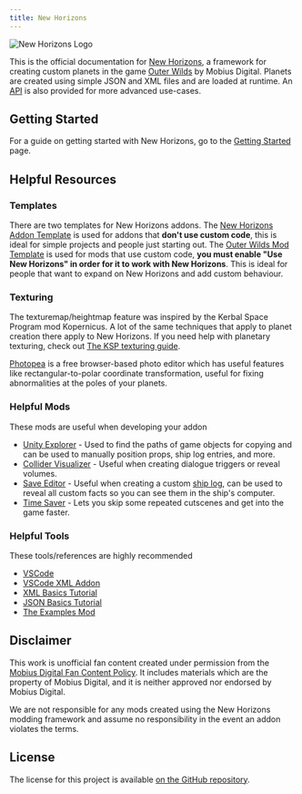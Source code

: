 ```yaml
---
title: New Horizons
---
```


![New Horizons Logo](/home_logo.webp)

This is the official documentation for [New Horizons](https://github.com/xen-42/outer-wilds-new-horizons), a framework for creating custom planets in the game [Outer Wilds](https://www.mobiusdigitalgames.com/outer-wilds.html) by Mobius Digital. Planets are created using simple JSON and XML files and are loaded at runtime. An [API](api) is also provided for more advanced use-cases.

## Getting Started

For a guide on getting started with New Horizons, go to the [Getting Started](/getting-started) page.

## Helpful Resources

### Templates

There are two templates for New Horizons addons.
The [New Horizons Addon Template](https://github.com/xen-42/ow-new-horizons-config-template) is used for addons that **don't use custom code**,
this is ideal for simple projects and people just starting out.
The [Outer Wilds Mod Template](https://github.com/ow-mods/ow-mod-template) is used for mods that use custom code,
**you must enable "Use New Horizons" in order for it to work with New Horizons**.
This is ideal for people that want to expand on New Horizons and add custom behaviour.

### Texturing

The texturemap/heightmap feature was inspired by the Kerbal Space Program mod Kopernicus. A lot of the same techniques that apply to
planet creation there apply to New Horizons. If you need help with planetary texturing, check out [The KSP texturing guide](https://forum.kerbalspaceprogram.com/index.php?/topic/165285-planetary-texturing-guide-repository/).

[Photopea](https://www.photopea.com/) is a free browser-based photo editor which has useful features like
rectangular-to-polar coordinate transformation, useful for fixing abnormalities at the poles of your planets.

### Helpful Mods

These mods are useful when developing your addon

-   [Unity Explorer](https://outerwildsmods.com/mods/unityexplorer) - Used to find the paths of game objects for copying and can be used to manually position props, ship log entries, and more.
-   [Collider Visualizer](https://outerwildsmods.com/mods/collidervisualizer) - Useful when creating dialogue triggers or reveal volumes.
-   [Save Editor](https://outerwildsmods.com/mods/saveeditor) - Useful when creating a custom [ship log](/ship-log), can be used to reveal all custom facts so you can see them in the ship's computer.
-   [Time Saver](https://outerwildsmods.com/mods/timesaver/) - Lets you skip some repeated cutscenes and get into the game faster.

### Helpful Tools

These tools/references are highly recommended

-   [VSCode](https://code.visualstudio.com/)
-   [VSCode XML Addon](https://marketplace.visualstudio.com/items?itemName=redhat.vscode-xml)
-   [XML Basics Tutorial](https://www.w3schools.com/xml/xml_whatis.asp)
-   [JSON Basics Tutorial](https://www.tutorialspoint.com/json/index.htm)
-   [The Examples Mod](https://github.com/xen-42/ow-new-horizons-examples)

## Disclaimer

This work is unofficial fan content created under permission from the [Mobius Digital Fan Content Policy](https://www.mobiusdigitalgames.com/fan-content-policy.html). It includes materials which are the property of Mobius Digital, and it is neither approved nor endorsed by Mobius Digital.

We are not responsible for any mods created using the New Horizons modding framework and assume no responsibility in the event an addon violates the terms.

## License

The license for this project is available [on the GitHub repository](https://github.com/xen-42/outer-wilds-new-horizons/blob/main/LICENSE).
